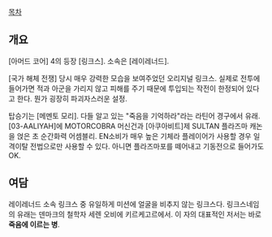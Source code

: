 [[목차]]
== 개요 ==
[아머드 코어] 4의 등장 [링크스]. 소속은 [레이레너드].

[국가 해체 전쟁] 당시 매우 강력한 모습을 보여주었던 오리지널 링크스. 실제로 전투에 들어가면 적과 아군을 가리지 않고 피해를 주기 때문에 투입되는 작전이 한정되어 있다고 한다. 뭔가 굉장히 파괴자스러운 설정.

탑승기는 [메멘토 모리]. 다들 알고 있는 "죽음을 기억하라"라는 라틴어 경구에서 유래. [03-AALIYAH]에 MOTORCOBRA 머신건과 [아쿠아비트]제 SULTAN 플라즈마 캐논을 얹은 초 순간화력 어셈블리. EN소비가 매우 높은 기체라 플레이어가 사용할 경우 일격이탈 전법으로만 사용할 수 있다. 아니면 플라즈마포를 떼어내고 기동전으로 들어가도 OK.

== 여담 ==
레이레너드 소속 링크스 중 유일하게 미션에 얼굴을 비추지 않는 링크스다. 
링크스네임의 유래는 덴마크의 철학자 세렌 오비에 키르케고르에서. 이 자의 대표적인 저서는 바로 '''죽음에 이르는 병'''.
